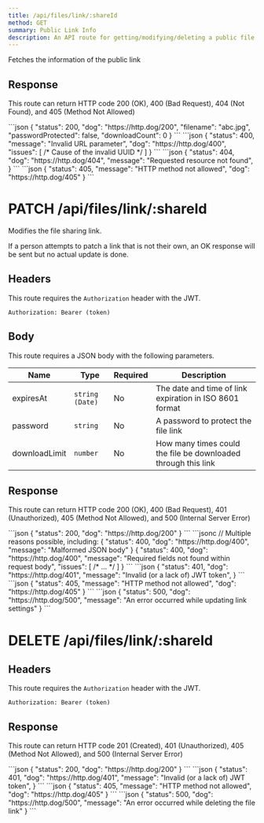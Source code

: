 ```yaml
---
title: /api/files/link/:shareId
method: GET
summary: Public Link Info
description: An API route for getting/modifying/deleting a public file sharing link.
---
```



Fetches the information of the public link

## Response

This route can return HTTP code 200 (OK), 400 (Bad Request),
404 (Not Found), and 405 (Method Not Allowed)

<Tabs>
	<Tab name="200">
```json
{
    "status": 200,
    "dog": "https://http.dog/200",
    "filename": "abc.jpg",
    "passwordProtected": false,
    "downloadCount": 0
}
```
    </Tab>
    <Tab name="400">
```json
{
    "status": 400,
    "message": "Invalid URL parameter",
    "dog": "https://http.dog/400",
    "issues": [ /* Cause of the invalid UUID */ ]
}
```
    </Tab>
    <Tab name="404">
```json
{
    "status": 404,
    "dog": "https://http.dog/404",
    "message": "Requested resource not found",
}
```
    </Tab>
    <Tab name="405">
```json
{
    "status": 405,
    "message": "HTTP method not allowed",
    "dog": "https://http.dog/405"
}
```
    </Tab>
</Tabs>

<h1>
	<Badge variant="patch">PATCH</Badge> /api/files/link/:shareId
</h1>

Modifies the file sharing link.

If a person attempts to patch a link that is not their own, an OK response
will be sent but no actual update is done.

## Headers

This route requires the `Authorization` header with the JWT.

```
Authorization: Bearer (token)
```

## Body

This route requires a JSON body with the following parameters.

| Name          | Type            | Required | Description                                                   |
| ------------- | --------------- | -------- | ------------------------------------------------------------- |
| expiresAt     | `string (Date)` | No       | The date and time of link expiration in ISO 8601 format       |
| password      | `string`        | No       | A password to protect the file link                           |
| downloadLimit | `number`        | No       | How many times could the file be downloaded through this link |

## Response

This route can return HTTP code 200 (OK), 400 (Bad Request),
401 (Unauthorized), 405 (Method Not Allowed), and 500 (Internal Server Error)

<Tabs>
	<Tab name="200">
```json
{
    "status": 200,
    "dog": "https://http.dog/200"
}
```
    </Tab>
    <Tab name="400">
```jsonc
// Multiple reasons possible, including:
{
    "status": 400,
    "dog": "https://http.dog/400",
    "message": "Malformed JSON body"
}
{
    "status": 400,
    "dog": "https://http.dog/400",
    "message": "Required fields not found within request body",
    "issues": [ /* ... */ ]
}
```
    </Tab>
    <Tab name="401">
```json
{
    "status": 401,
    "dog": "https://http.dog/401",
    "message": "Invalid (or a lack of) JWT token",
}
```
    </Tab>
    <Tab name="405">
```json
{
    "status": 405,
    "message": "HTTP method not allowed",
    "dog": "https://http.dog/405"
}
```
    </Tab>
    <Tab name="500">
```json
{
    "status": 500,
    "dog": "https://http.dog/500",
    "message": "An error occurred while updating link settings"
}
```
    </Tab>
</Tabs>

<h1>
	<Badge variant="delete">DELETE</Badge> /api/files/link/:shareId
</h1>

## Headers

This route requires the `Authorization` header with the JWT.

```
Authorization: Bearer (token)
```

## Response

This route can return HTTP code 201 (Created), 401 (Unauthorized),
405 (Method Not Allowed), and 500 (Internal Server Error)

<Tabs>
	<Tab name="200">
```json
{
    "status": 200,
    "dog": "https://http.dog/200"
}
```
    </Tab>
    <Tab name="401">
```json
{
    "status": 401,
    "dog": "https://http.dog/401",
    "message": "Invalid (or a lack of) JWT token",
}
```
    </Tab>
    <Tab name="405">
```json
{
    "status": 405,
    "message": "HTTP method not allowed",
    "dog": "https://http.dog/405"
}
```
    </Tab>
    <Tab name="500">
```json
{
    "status": 500,
    "dog": "https://http.dog/500",
    "message": "An error occurred while deleting the file link"
}
```
    </Tab>
</Tabs>
